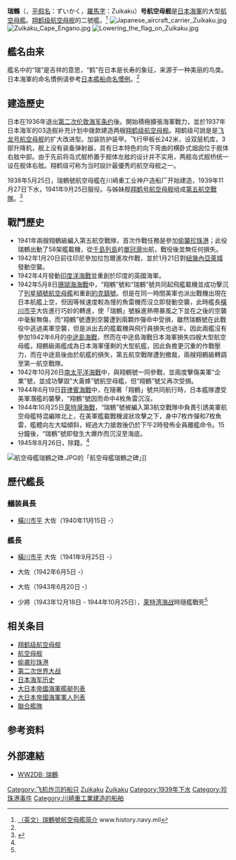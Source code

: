 {{Refimprove|time=2019-05-14T23:36:59+00:00}}
{{軍艦模板
|名稱= 瑞鹤號航空母艦[[File:Naval_Ensign_of_Japan.svg|30px]]
|名稱2= 
|圖片= [[File:Japanese.aircraft.carrier.zuikaku.jpg|300px]]
|照片說明=
|圖片2= 
|照片說明2= 
|艦種= [[航空母艦|航空母艦]]
|艦級= [[翔鹤级航空母舰|翔鹤级]]
|製造= 川崎重工業神戶造船廠
|動工= 1938年5月25日
|下水= 1939年11月27日
|服役= 1941年9月25日
|退役= 
|結局= 1944年10月25日被擊沉
|除籍= 1945年8月26日
|基準= 基準：25,675t<br />公試：29,800t<br />満載：32,105t
|長度= 257.5m<br />242.2m （飞行甲板）
|闊度= 26.0m<br />29.0m（飞行甲板）
|吃水= 8.87m (公試状態)
|極速= 34.2節
|引擎= 艦本式重油鍋爐8座艦本式蒸汽輪機4座
|出力= 165,000匹馬力
|續航= 9,700浬（18節）
|乘員= '''竣工时'''：1,660名 <br />'''最终时'''：1,712名
|裝甲= 
|艦載機= 標準72架、備用12架<br />'''（1941年12月）'''<br />零式舰载战斗机18架<br />99式舰载轰炸机27架<br />97式舰载攻击机27架<br />'''最终时'''<br />零式战斗机28架<br />零式战斗机（战斗轰炸型）16架<br />彗星舰载轰炸机11架<br />天山舰载攻击机14架 
|裝備= '''竣工时'''<br />8座二連裝12.7厘米40倍口徑高射炮<br />20座三連裝25毫米機槍<br />'''最终时'''<br />8座二連裝12.7厘米40倍口徑高射炮<br />20座三連裝25毫米機槍<br />36挺单裝25毫米機槍<br />8门12cm28連装噴進砲
}}
'''瑞鶴'''（{{lang-ja|'''瑞鶴'''}}，[[平假名|平假名]]：ずいかく，[[日語羅馬字|羅馬字]]：Zuikaku）'''号航空母舰'''是[[大日本帝國海軍|日本海軍]]的大型[[航空母艦|航空母艦]]。[[翔鹤级航空母舰|翔鹤级航空母舰]]的二號艦。<ref name="z">[http://www.history.navy.mil/photos/sh-fornv/japan/japsh-xz/zuikaku.htm （英文）瑞鶴號航空母艦简介] {{Wayback|url=http://www.history.navy.mil/photos/sh-fornv/japan/japsh-xz/zuikaku.htm |date=20070418140651 }} www.history.navy.mil</ref>
[[File:Japanese_aircraft_carrier_Zuikaku.jpg|thumb]]
[[File:Zuikaku_Cape_Engano.jpg|thumb]]
[[File:Lowering_the_flag_on_Zuikaku.jpg|thumb]]

== 艦名由来 ==
艦名中的“瑞”是吉祥的意思，“鹤”在日本是长寿的象征，来源于一种美丽的鸟类。日本海軍的命名慣例请參考[[日本艦船命名慣例|日本艦船命名慣例]]。<ref name="z"/>

== 建造歷史 ==
日本在1936年退出[[第二次伦敦海军条约|第二次伦敦海军条约]]後。開始積極擴張海軍戰力，並於1937年日本海军的03造舰补充计划中拨款建造两艘[[翔鹤级航空母舰|翔鹤级航空母舰]]。翔鹤级可說是是[[飞龙号航空母舰|飞龙号航空母舰]]的扩大改进型。加装防护装甲。飞行甲板长242米，设双层机库，3部升降机，舰上没有装备弹射器，具有日本特色的向下弯曲的横卧式烟囱位于舰体右舷中部。由于先前将岛式舰桥置于舰体左舷的设计并不实用，两舰岛式舰桥统一设在舰体右舷。翔鹤级可称为当时設計最優秀的航空母舰之一。

1938年5月25日，瑞鶴號航空母艦在川崎重工业神户造船厂开始建造，1939年11月27日下水，1941年9月25日服役。与姊妹舰[[翔鹤号航空母舰|翔鹤号航空母舰]]组成[[第5航空戰隊_(日本海軍)|第五航空戰隊]]。<ref name="a">{{cite news | language =  | author =  | coauthors =  | url = http://www.omnitalk.com/miliarch/gb2b5.pl?msgno=messages/2676.html | title = 日本海軍重型航空母艦──翔鶴號,瑞鶴號 | work =  | publisher = 軍事文摘 | pages =  | date =  | accessdate =  | archive-date = 2020-08-28 | archive-url = https://web.archive.org/web/20200828122944/http://www.omnitalk.com/miliarch/gb2b5.pl?msgno=messages%2F2676.html | dead-url = no }}</ref>

== 戰鬥歷史 ==
*1941年兩艘翔鶴級編入第五航空戰隊，首次作戰任務是參加[[偷襲珍珠港|偷襲珍珠港]]；此役瑞鶴出動了58架艦載機，從[[千島列島|千島列島]]的[[單冠灣|單冠灣]]出航，戰役後並無任何損失。
*1942年1月20日前往印尼參加拉包爾進攻作戰，並於1月21日對[[紐幾內亞|紐幾內亞]][[萊城_(巴布亞紐幾內亞)|萊城]]發動空襲。
*1942年4月發動[[印度洋空襲|印度洋海戰]]並重創於印度的英國海軍。
*1942年5月8日[[珊瑚海海戰|珊瑚海海戰]]中，“翔鶴”號和“瑞鶴”號共同起飛艦載機並成功擊沉了[[列星頓號航空母艦|列星頓號航空母艦]]和重創[[約克鎮號航空母艦_(CV-5)|約克鎮號]]。但是在同一時間美軍也派出戰機出現在日本航艦上空，但因等候速度較為慢的魚雷機而沒立即發動空襲，此時艦長[[橫川市平|橫川市平]]大佐進行巧妙的轉進，使「瑞鶴」號躲進熱帶暴風之下並在之後的空襲中毫髮無傷，而“翔鶴”號遭到空襲遭到兩顆炸彈命中受損，雖然瑞鶴號在此戰役中逃過美軍空襲，但是派出去的艦載機與飛行員損失也過半。因此兩艦沒有參加1942年6月的[[中途島海戰|中途島海戰]]，然而在中途島海戰日本海軍損失四艘大型航空母艦，翔鶴級兩艦成為日本海軍僅剩的大型航艦，因此負擔更沉重的作戰壓力，而在中途島後由於航艦的損失，第五航空戰隊遭到撤裁，兩艘翔鶴級轉調至第一航空戰隊。
* 1942年10月26日[[聖克魯斯群島戰役|南太平洋海戰]]中，與翔鶴號一同參戰，並兩度擊傷美軍“企業”號，並成功擊毀“大黃蜂”號航空母艦，但“翔鶴”號又再次受損。
* 1944年6月19日[[菲律賓海戰|菲律賓海戰]]中，在隨著「翔鶴」號共同航行時，日本艦隊遭受美軍潛艦的襲擊，“翔鶴”號因而命中4枚魚雷沉沒。
* 1944年10月25日[[萊特灣海戰|萊特灣海戰]]，“瑞鶴”號被編入第3航空戰隊中負責引誘美軍航空母艦特混編隊北上，在美軍艦載戰機波狀攻擊之下，身中7枚炸彈和7枚魚雷，艦體向左大幅傾斜，經過大力搶救後仍於下午2時發佈全員離艦命令。15分鐘後，“瑞鶴”號即發生大爆炸而沉沒至海底。
* 1945年8月26日，除籍。<ref name="a"/>
[[File:航空母艦瑞鶴之碑.JPG|thumb]]的「航空母艦瑞鶴之碑」]]

== 歷代艦長 ==
=== 艤装員長 ===
* [[橫川市平|橫川市平]] 大佐（1940年11月15日 -）

=== 艦長 ===
* [[橫川市平|橫川市平]] 大佐（1941年9月25日 -）
* {{link-ja|野元為輝|野元為輝}} 大佐（1942年6月5日 -）
* {{link-ja|菊池朝三|菊池朝三}} 大佐（1943年6月20日 -）
* {{link-ja|貝塚武男|貝塚武男}} 少將（1943年12月18日 - 1944年10月25日），[[莱特湾海战|莱特湾海战]]時隨艦戰死<ref name="z"/>

== 相关条目 ==
{{Commonscat|Zuikaku (ship, 1941)}}
* [[翔鹤级航空母舰|翔鹤级航空母舰]]
* [[航空母舰|航空母舰]]
* [[偷袭珍珠港|偷袭珍珠港]]
* [[第二次世界大战|第二次世界大战]]
* [[日本海军历史|日本海军历史]]
* [[大日本帝國海軍艦艇列表|大日本帝國海軍艦艇列表]]
* [[大日本帝國海軍軍人列表|大日本帝國海軍軍人列表]]
* [[聯合艦隊|聯合艦隊]]
[[Category:飞机炸沉的船只|Category:飞机炸沉的船只]]

== 参考资料 ==
<references/>
== 外部連結 ==
* [http://ww2db.com/ship_spec.php?ship_id=A24 WW2DB: 瑞鶴] {{Wayback|url=http://ww2db.com/ship_spec.php?ship_id=A24 |date=20091117205831 }} {{en}}

{{日本航空母艦}}

[[Category:日本航空母艦|Zuikaku]]
[[Category:第二次世界大戰航空母艦|Zuikaku]]
[[Category:1939年下水|Category:1939年下水]]
[[Category:珍珠港事件|Category:珍珠港事件]]
[[Category:川崎重工業建造的船舶|Category:川崎重工業建造的船舶]]